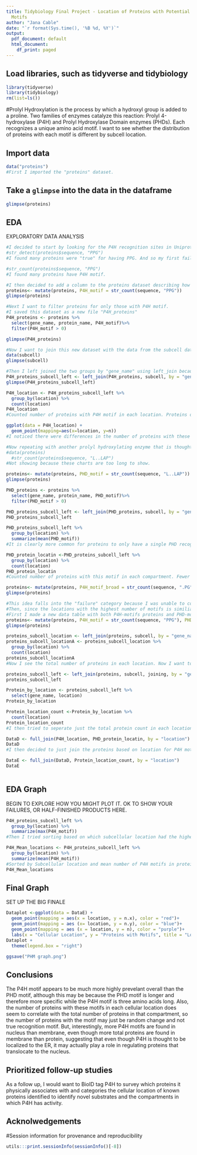 ```yaml
---
title: Tidybiology Final Project - Location of Proteins with Potential Prolyl Hydroxylase
  Motifs
author: "Jana Cable"
date: "`r format(Sys.time(), '%B %d, %Y')`"
output:
  pdf_document: default
  html_document: 
    df_print: paged
---
```

## Load libraries, such as tidyverse and tidybiology
```r
library(tidyverse)
library(tidybiology)
rm(list=ls()) 
```
#Prolyl Hydroxylation is the process by which a hydroxyl group is added to a proline. Two families of enzymes catalyze this reaction: Prolyl 4-hydroxylase (P4H) and Prolyl Hydroxylase Domain enzymes (PHDs). Each recognizes a unique amino acid motif. I want to see whether the distribution of proteins with each motif is different by subcell location.


## Import data

```r
data("proteins")
#First I imported the "proteins" dataset. 
```

## Take a `glimpse` into the data in the dataframe
```r
glimpse(proteins)

```
## EDA
EXPLORATORY DATA ANALYSIS
```r
#I decided to start by looking for the P4H recognition sites in Uniprot Data set. P4H is a Prolyl Hydroxylating enzyme that recognizes the motif "PPG" to add the posttranslational modification "Hydroxyprolination" to the middle P. P4H is thought to be localized to the ER, so I was curious whether proteins that could potentially be recognized by P4H exist mostly in membrane vesicles.
#str_detect(proteins$sequence, "PPG")
#I found many proteins were "true" for having PPG. And so my first failure was trying to sort based on "True or False" for PPG. But I decided I would rather sort based on the number of PPG motifs so I changed to using "str_count".
```
```r
#str_count(proteins$sequence, "PPG")
#I found many proteins have P4H motif.

```
```r
#I then decided to add a column to the proteins dataset describing how many P4H-recognition motifs the proteins had which I called "P4H-motif"
proteins<- mutate(proteins, P4H_motif = str_count(sequence, "PPG"))
glimpse(proteins)

```
```r
#Next I want to filter proteins for only those with P4H motif.
#I saved this dataset as a new file "P4H_proteins"
P4H_proteins <- proteins %>%
  select(gene_name, protein_name, P4H_motif)%>%
  filter(P4H_motif > 0)

glimpse(P4H_proteins)
```
```r
#Now I want to join this new dataset with the data from the subcell dataset to group proteins by cellular location. Started by glimpsing subcell data to make sure they have shared category "gene_name".
data(subcell)
glimpse(subcell)
```
```r
#Then I left joined the two groups by "gene_name" using left_join because I only want to focus on proteins in with the P4H motif.
P4H_proteins_subcell_left <- left_join(P4H_proteins, subcell, by = "gene_name")
glimpse(P4H_proteins_subcell_left) 

```

```r
P4H_location <- P4H_proteins_subcell_left %>%
  group_by(location) %>%
  count(location)
P4H_location
#Counted number of proteins with P4H motif in each location. Proteins occur primarily in cytoplasm, nucleus, membrane, extracellular.
```

```r
ggplot(data = P4H_location) + 
  geom_point(mapping=aes(x=location, y=n))
#I noticed there were differences in the number of proteins with these motifs in different subcellular locations. I was particularly surprised so many were in the cytoplasm. So I decided to compare the distribution of motifs recognized by another prolyl hydroxylating enzyme family called PHD which are found primarily in the cytoplasm, because I hypothesized PHD motifs would be most present in the cytoplasm compared to P4H.

```


```r
#Now repeating with another prolyl hydroxylating enzyme that is thought to primarily reside in the cytoplasm and has a different amino acid recognition motif "LXXLAP". I added another column to the proteins data set.
#data(proteins)
  #str_count(proteins$sequence, "L..LAP")
#Not showing because these charts are too long to show.

```
```r
proteins<- mutate(proteins, PHD_motif = str_count(sequence, "L..LAP"))
glimpse(proteins)
```
```r
PHD_proteins <- proteins %>%
  select(gene_name, protein_name, PHD_motif)%>%
  filter(PHD_motif > 0)
```
```r
PHD_proteins_subcell_left <- left_join(PHD_proteins, subcell, by = "gene_name")
PHD_proteins_subcell_left
```
```r
PHD_proteins_subcell_left %>%
  group_by(location) %>%
  summarize(mean(PHD_motif))
#It is clearly more common for proteins to only have a single PHD recognition motif. Maybe because motif required for enzyme recognition is longer (6 rather than 3 amino acids) any maybe less 
```
```r
PHD_protein_locatin <-PHD_proteins_subcell_left %>%
  group_by(location) %>%
  count(location)
PHD_protein_locatin
#Counted number of proteins with this motif in each compartment. Fewer subcellular locations contain the motif and they occur primarily in the cytoplasm, membrane, and nucleus.
```
```r
proteins<- mutate(proteins, P4H_motif_broad = str_count(sequence, ".PG"))
glimpse(proteins)
```

```r
#This idea falls into the "failure" category because I was unable to complete this goal.
#Then, since the locations with the highest number of motifs is similiar across P4H and PHD recognizing I want to see whether both the dispersion of the motif is just a reflection of the number of total proteins in each compartment or a true reflection of some subcellular locations have this motif more highly present than others.
#First I made a new data table with both P4H-motifs proteins and PHD-motif proteins.
proteins<- mutate(proteins, P4H_motif = str_count(sequence, "PPG"), PHD_motif = str_count(sequence, "L..LAP"))
glimpse(proteins)
```
```r
proteins_subcell_location <- left_join(proteins, subcell, by = "gene_name")
proteins_subcell_locationA <- proteins_subcell_location %>%
  group_by(location) %>%
  count(location)
proteins_subcell_locationA
#Now I see the total number of proteins in each location. Now I want to divide that number by the number of protein with P4H motif and the PHD motif. I tried to join the proteins data set which now has P4H and PHD motif containing proteins with the subcell dataset based on "gene_name". However, the "count" was not distinct for each motif.
```


```r
proteins_subcell_left <- left_join(proteins, subcell, joining, by = "gene_name")
proteins_subcell_left
```


```r
Protein_by_location <- proteins_subcell_left %>%
  select(gene_name, location)
Protein_by_location

Protein_location_count <-Protein_by_location %>%
  count(location)
Protein_location_count
#I then tried to seperate just the total protein count in each location.
```

```r
DataD <- full_join(P4H_location, PHD_protein_locatin, by = "location")
DataD
#I then decided to just join the proteins based on location for P4H motifs and PHD motifs.
```

```r
DataE <- full_join(DataD, Protein_location_count, by = "location")
DataE
```

```r

  
```


## EDA Graph  
BEGIN TO EXPLORE HOW YOU MIGHT PLOT IT. OK TO SHOW YOUR FAILURES, OR HALF-FINISHED PRODUCTS HERE.
```r
P4H_proteins_subcell_left %>%
  group_by(location) %>%
  summarize(max(P4H_motif))
#Then I tried sorting based on which subcellular location had the highest number of P4H motifs. 
```
  
```r
P4H_Mean_locations <- P4H_proteins_subcell_left %>%
  group_by(location) %>%
  summarize(mean(P4H_motif))
#Sorted by Subcellular location and mean number of P4H motifs in proteins with P4H motif to see if protein location influences number of motifs. Extracellular has the highest average, probably due to collagen. 
P4H_Mean_locations
```
  
## Final Graph
SET UP THE BIG FINALE
```r
Dataplot <-ggplot(data = DataE) + 
  geom_point(mapping = aes(x = location, y = n.x), color = "red")+ 
  geom_point(mapping = aes (x= location, y = n.y), color = "blue")+
  geom_point(mapping = aes (x = location, y = n), color = "purple")+
  labs(x = "Cellular Location", y = "Proteins with Motifs", title = "Locations of Proteins with Prolyl Hydroxylation Motifs")
Dataplot +
  theme(legend.box = "right")

ggsave("PHM graph.png")
```

## Conclusions
The P4H motif appears to be much more highly prevelant overall than the PHD motif, although this may be because the PHD motif is longer and therefore more specific while the P4H motif is three amino acids long. Also, the number of proteins with these motifs in each cellular location does seem to correlate with the total number of proteins in that compartment, so the number of proteins with the motif may just be random change and not true recognition motif. But, interestingly, more P4H motifs are found in nucleus than membrane, even though more total proteins are found in membrane than protein, suggesting that even though P4H is thought to be localized to the ER, it may actually play a role in regulating proteins that translocate to the nucleus.
  
## Prioritized follow-up studies
As a follow up, I would want to BioID tag P4H to survey which proteins it physically associates with and categories the cellular location of known proteins identified to identify novel substrates and the compartments in which P4H has activity.

## Acknolwedgements


#Session information for provenance and reproducibility
```r
utils:::print.sessionInfo(sessionInfo()[-8]) 
```

